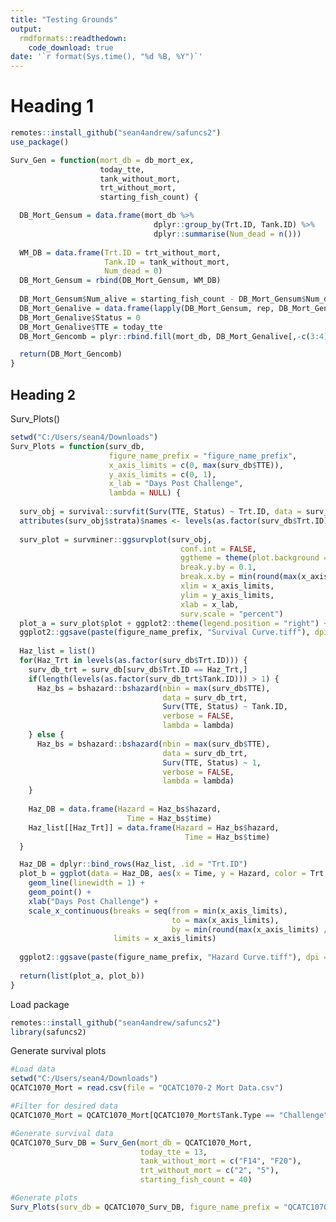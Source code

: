 ```yaml
---
title: "Testing Grounds"
output: 
  rmdformats::readthedown:
    code_download: true
date: '`r format(Sys.time(), "%d %B, %Y")`'
---
```


# Heading 1

```r
remotes::install_github("sean4andrew/safuncs2")
use_package() 

```

```r
Surv_Gen = function(mort_db = db_mort_ex, 
                    today_tte,
                    tank_without_mort,
                    trt_without_mort,
                    starting_fish_count) {

  DB_Mort_Gensum = data.frame(mort_db %>%
                                dplyr::group_by(Trt.ID, Tank.ID) %>%
                                dplyr::summarise(Num_dead = n()))
  
  WM_DB = data.frame(Trt.ID = trt_without_mort,
                     Tank.ID = tank_without_mort,
                     Num_dead = 0)
  DB_Mort_Gensum = rbind(DB_Mort_Gensum, WM_DB)
  
  DB_Mort_Gensum$Num_alive = starting_fish_count - DB_Mort_Gensum$Num_dead
  DB_Mort_Genalive = data.frame(lapply(DB_Mort_Gensum, rep, DB_Mort_Gensum$Num_alive))
  DB_Mort_Genalive$Status = 0
  DB_Mort_Genalive$TTE = today_tte
  DB_Mort_Gencomb = plyr::rbind.fill(mort_db, DB_Mort_Genalive[,-c(3:4)])

  return(DB_Mort_Gencomb)
}
```

## Heading 2

Surv_Plots()
```r
setwd("C:/Users/sean4/Downloads")
Surv_Plots = function(surv_db,
                      figure_name_prefix = "figure_name_prefix",
                      x_axis_limits = c(0, max(surv_db$TTE)),
                      y_axis_limits = c(0, 1),
                      x_lab = "Days Post Challenge",
                      lambda = NULL) {
  
  surv_obj = survival::survfit(Surv(TTE, Status) ~ Trt.ID, data = surv_db)
  attributes(surv_obj$strata)$names <- levels(as.factor(surv_db$Trt.ID))
  
  surv_plot = survminer::ggsurvplot(surv_obj, 
                                      conf.int = FALSE, 
                                      ggtheme = theme(plot.background = element_rect(fill = "white")), 
                                      break.y.by = 0.1, 
                                      break.x.by = min(round(max(x_axis_limits) / 15), 1), 
                                      xlim = x_axis_limits, 
                                      ylim = y_axis_limits, 
                                      xlab = x_lab,
                                      surv.scale = "percent")
  plot_a = surv_plot$plot + ggplot2::theme(legend.position = "right") + ggplot2::guides(color = guide_legend("Trt."))
  ggplot2::ggsave(paste(figure_name_prefix, "Survival Curve.tiff"), dpi = 300, width = 6, height = 4, plot = plot_a)
    
  Haz_list = list()
  for(Haz_Trt in levels(as.factor(surv_db$Trt.ID))) {
    surv_db_trt = surv_db[surv_db$Trt.ID == Haz_Trt,]
    if(length(levels(as.factor(surv_db_trt$Tank.ID))) > 1) {
      Haz_bs = bshazard::bshazard(nbin = max(surv_db$TTE),
                                  data = surv_db_trt, 
                                  Surv(TTE, Status) ~ Tank.ID, 
                                  verbose = FALSE,
                                  lambda = lambda)  
    } else {
      Haz_bs = bshazard::bshazard(nbin = max(surv_db$TTE), 
                                  data = surv_db_trt, 
                                  Surv(TTE, Status) ~ 1, 
                                  verbose = FALSE,
                                  lambda = lambda) 
    }
      
    Haz_DB = data.frame(Hazard = Haz_bs$hazard,
                          Time = Haz_bs$time)
    Haz_list[[Haz_Trt]] = data.frame(Hazard = Haz_bs$hazard,
                                       Time = Haz_bs$time)    
  }

  Haz_DB = dplyr::bind_rows(Haz_list, .id = "Trt.ID")
  plot_b = ggplot(data = Haz_DB, aes(x = Time, y = Hazard, color = Trt.ID)) +
    geom_line(linewidth = 1) +
    geom_point() + 
    xlab("Days Post Challenge") +
    scale_x_continuous(breaks = seq(from = min(x_axis_limits), 
                                    to = max(x_axis_limits), 
                                    by = min(round(max(x_axis_limits) / 15), 1)), 
                       limits = x_axis_limits)
  
  ggplot2::ggsave(paste(figure_name_prefix, "Hazard Curve.tiff"), dpi = 300, width = 6, height = 4, plot = plot_b)
  
  return(list(plot_a, plot_b))
}
```


Load package
```r
remotes::install_github("sean4andrew/safuncs2")
library(safuncs2)
```

Generate survival plots 
```r
#Load data
setwd("C:/Users/sean4/Downloads")
QCATC1070_Mort = read.csv(file = "QCATC1070-2 Mort Data.csv")

#Filter for desired data
QCATC1070_Mort = QCATC1070_Mort[QCATC1070_Mort$Tank.Type == "Challenge",]

#Generate survival data
QCATC1070_Surv_DB = Surv_Gen(mort_db = QCATC1070_Mort,
                             today_tte = 13,
                             tank_without_mort = c("F14", "F20"),
                             trt_without_mort = c("2", "5"),
                             starting_fish_count = 40)

#Generate plots
Surv_Plots(surv_db = QCATC1070_Surv_DB, figure_name_prefix = "QCATC1070-2", lambda = 10)
```

